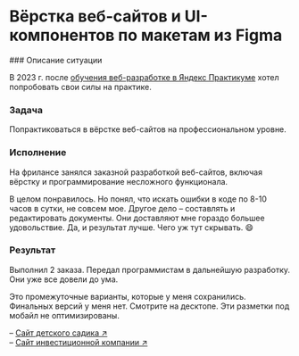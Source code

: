 
# Вёрстка веб-сайтов и UI-компонентов по макетам из Figma

<Steps>
### Описание ситуации

В 2023 г. после [обучения веб-разработке в Яндекс Практикуме](../projects/obucheniye-veb-razrabotke.mdx) хотел попробовать свои силы на практике.

### Задача

Попрактиковаться в вёрстке веб-сайтов на профессиональном уровне.

### Исполнение

На фрилансе занялся заказной разработкой веб-сайтов, включая вёрстку и программирование несложного функционала. 

В целом понравилось. Но понял, что искать ошибки в коде по 8-10 часов в сутки, не совсем мое. Другое дело – составлять и редактировать документы. Они доставляют мне гораздо большее удовольствие. Да, и результат лучше. Чего уж тут скрывать. 😄

### Результат

Выполнил 2 заказа. Передал программистам в дальнейшую разработку. Они уже все довели до ума.

<Callout emoji="👇">
Это промежуточные варианты, которые у меня сохранились. Финальных версий у меня нет.  
Смотрите на десктопе. Эти разметки под мобайл не оптимизированы.
</Callout>
 
– [Сайт детского садика ↗](https://pnrf.github.io/kids-story)  
– [Сайт инвестиционной компании ↗](https://pnrf.github.io/financial-company)

</Steps>